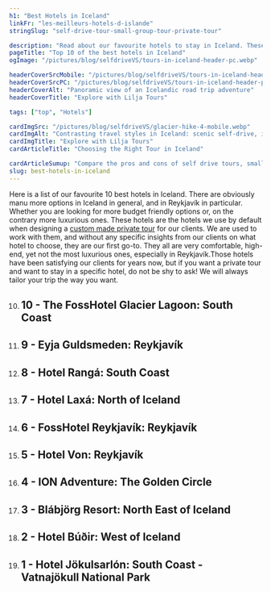 ```yaml
---
h1: "Best Hotels in Iceland"
linkFr: "les-meilleurs-hotels-d-islande"
stringSlug: "self-drive-tour-small-group-tour-private-tour"

description: "Read about our favourite hotels to stay in Iceland. These are the hotels we use on our Private Tours."
pageTitle: "Top 10 of the best hotels in Iceland"
ogImage: "/pictures/blog/selfdriveVS/tours-in-iceland-header-pc.webp"

headerCoverSrcMobile: "/pictures/blog/selfdriveVS/tours-in-iceland-header-mobile.webp"
headerCoverSrcPC: "/pictures/blog/selfdriveVS/tours-in-iceland-header-pc.webp"
headerCoverAlt: "Panoramic view of an Icelandic road trip adventure"
headerCoverTitle: "Explore with Lilja Tours"

tags: ["top", "Hotels"]

cardImgSrc: "/pictures/blog/selfdriveVS/glacier-hike-4-mobile.webp"
cardImgAlt: "Contrasting travel styles in Iceland: scenic self-drive, intimate group, or private guide"
cardImgTitle: "Explore with Lilja Tours"
cardArticleTitle: "Choosing the Right Tour in Iceland"

cardArticleSumup: "Compare the pros and cons of self drive tours, small group adventures and luxury private tours in Iceland to find the perfect travel style for your trip."
slug: best-hotels-in-iceland
---
```


Here is a list of our favourite 10 best hotels in Iceland. There are obviously manu more options in Iceland in general, and in Reykjavík in particular. Whether you are looking for more budget friendly options or, on the contrary more luxurious ones. These hotels are the hotels we use by default when designing a [custom made private tour](/multiday/) for our clients. We are used to work with them, and without any specific insights from our clients on what hotel to choose, they are our first go-to. They all are very comfortable, high-end, yet not the most luxurious ones, especially in Reykjavík.Those hotels have been satisfying our clients for years now, but if you want a private tour and want to stay in a specific hotel, do not be shy to ask! We will always tailor your trip the way you want.  

10. ## 10 - The FossHotel Glacier Lagoon: South Coast

9. ## 9 - Eyja Guldsmeden: Reykjavík

8. ## 8 - Hotel Rangá: South Coast

7. ## 7 - Hotel Laxá: North of Iceland

6. ## 6 - FossHotel Reykjavík: Reykjavík

5. ## 5 - Hotel Von: Reykjavík

4. ## 4 - ION Adventure: The Golden Circle

3. ## 3 - Blábjörg Resort: North East of Iceland

2. ## 2 - Hotel Búðir: West of Iceland

1. ## 1 - Hotel Jökulsarlón: South Coast - Vatnajökull National Park